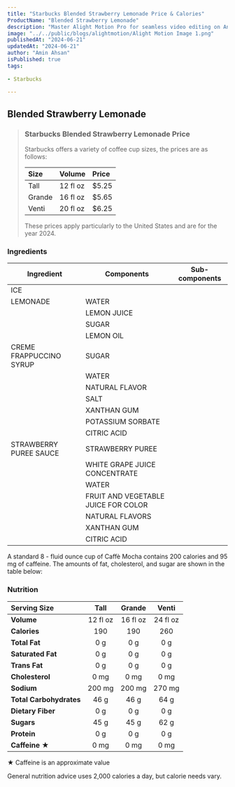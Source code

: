```yaml
---
title: "Starbucks Blended Strawberry Lemonade Price & Calories"
ProductName: "Blended Strawberry Lemonade" 
description: "Master Alight Motion Pro for seamless video editing on Android, iOS, and Tablets with our ultimate guide, unlocking advanced features and elevating your skills in 2024!"
image: "../../public/blogs/alightmotion/Alight Motion Image 1.png"
publishedAt: "2024-06-21"
updatedAt: "2024-06-21"
author: "Amin Ahsan"
isPublished: true
tags:
 
- Starbucks
      
---
```


## Blended Strawberry Lemonade 

> ### Starbucks Blended Strawberry Lemonade Price
>
> Starbucks offers a variety of coffee cup sizes, the prices are as follows:
>
> | Size    |   Volume     | Price |
> |:--------|:-------------|:------|
> | Tall    | 12 fl oz     | $5.25 |
> | Grande  | 16 fl oz     | $5.65 |
> | Venti   | 20 fl oz     | $6.25 |
>
> These prices apply particularly to the United States and are for the year 2024.



<style jsx>{`
  .table-container {
    overflow-x: auto;
    position: relative;
  }
  .table-container table {
    border-collapse: collapse;
    width: 30%;
  }
  .table-container th,
  .table-container td {
    border: 1px solid #ddd;
    padding: 2px;
    min-width: 30px;
    font-size: 11px;
  }
  .table-container th:first-child,
  .table-container td:first-child {
    position: sticky;
    left: 0;
    background-color: white;
    z-index: 1;
  }
  @media (max-width: 768px) {
    .table-container th:not(:first-child),
    .table-container td:not(:first-child) {
      min-width: 50px;
    }
  }
`}</style>


### Ingredients

| Ingredient              | Components                         | Sub-components                          |
|-------------------------|------------------------------------|-----------------------------------------|
| ICE                     |                                    |                                         |
| LEMONADE                | WATER                              |                                         |
|                         | LEMON JUICE                        |                                         |
|                         | SUGAR                              |                                         |
|                         | LEMON OIL                          |                                         |
| CREME FRAPPUCCINO SYRUP | SUGAR                              |                                         |
|                         | WATER                              |                                         |
|                         | NATURAL FLAVOR                     |                                         |
|                         | SALT                               |                                         |
|                         | XANTHAN GUM                        |                                         |
|                         | POTASSIUM SORBATE                  |                                         |
|                         | CITRIC ACID                        |                                         |
| STRAWBERRY PUREE SAUCE  | STRAWBERRY PUREE                   |                                         |
|                         | WHITE GRAPE JUICE CONCENTRATE      |                                         |
|                         | WATER                              |                                         |
|                         | FRUIT AND VEGETABLE JUICE FOR COLOR|                                         |
|                         | NATURAL FLAVORS                    |                                         |
|                         | XANTHAN GUM                        |                                         |
|                         | CITRIC ACID                        |                                         |


 A standard 8 - fluid ounce cup of Caffè Mocha contains 200 calories and 95 mg of caffeine. The amounts of fat, cholesterol, and sugar are shown in the table below:

### Nutrition
| Serving Size             | Tall          | Grande       | Venti       |
|:-------------------------|:------------:|:------------:|:-----------:|
| **Volume**               | 12 fl oz      | 16 fl oz     | 24 fl oz    | 
| **Calories**             | 190           | 190          | 260         |
| **Total Fat**            | 0 g           | 0 g          | 0 g         |
| **Saturated Fat**        | 0 g           | 0 g          | 0 g         |
| **Trans Fat**            | 0 g           | 0 g          | 0 g         |
| **Cholesterol**          | 0 mg          | 0 mg         | 0 mg        |
| **Sodium**               | 200 mg        | 200 mg       | 270 mg      |
| **Total Carbohydrates**  | 46 g          | 46 g         | 64 g        |
| **Dietary Fiber**        | 0 g           | 0 g          | 0 g         |
| **Sugars**               | 45 g          | 45 g         | 62 g        |
| **Protein**              | 0 g           | 0 g          | 0 g         |
| **Caffeine ★**             | 0 mg          | 0 mg         | 0 mg        |


★ Caffeine is an approximate value

General nutrition advice uses 2,000 calories a day, but calorie needs vary.